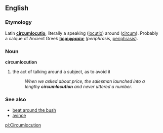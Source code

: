 ==English==
===Etymology===
Latin '''[[circumlocutio]]''', literally a speaking ([[locutio]]) around ([[circum]]).  Probably a calque of Ancient Greek '''[[περίφρασις]]''' ''(periphrasis,'' [[periphrasis]]).

===Noun===
'''circumlocution'''
#the act of talking around a subject, as to avoid it
#:''When we asked about price, the salesman launched into a lengthy '''circumlocution''' and never uttered a number.''

===See also===
*[[beat around the bush]]
*[[avince]]
[[pl:Circumlocution]]